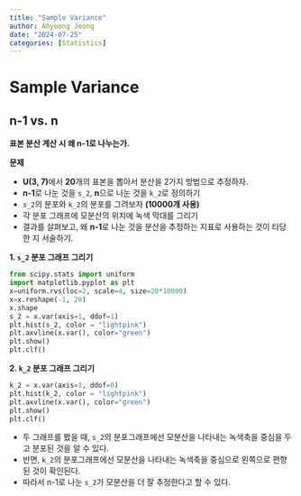 ```yaml
---
title: "Sample Variance"
author: Ahyeong Jeong
date: "2024-07-25"
categories: [Statistics]
---
```


# Sample Variance

## n-1 vs. n

**표본 분산 계산 시 왜 n-1로 나누는가.**

**문제**

-   **U(3, 7)**에서 **20**개의 표본을 뽑아서 분산을 2가지 방법으로 추정하자.
-   **n-1**로 나눈 것을 `s_2`, **n**으로 나눈 것을 `k_2`로 정의하기
-   `s_2`의 분포와 `k_2`의 분포를 그려보자 **(10000개 사용)**
-   각 분포 그래프에 모분산의 위치에 녹색 막대를 그리기
-   결과를 살펴보고, 왜 **n-1**로 나눈 것을 분산을 추정하는 지표로 사용하는 것이 타당한 지 서술하기.

**1. `s_2` 분포 그래프 그리기**

```python
from scipy.stats import uniform
import matplotlib.pyplot as plt
x=uniform.rvs(loc=2, scale=4, size=20*10000)
x=x.reshape(-1, 20)
x.shape
s_2 = x.var(axis=1, ddof=1)
plt.hist(s_2, color = "lightpink")
plt.axvline(x.var(), color="green")
plt.show()
plt.clf()
```

**2. `k_2` 분포 그래프 그리기**

```python
k_2 = x.var(axis=1, ddof=0)
plt.hist(k_2, color = "lightpink")
plt.axvline(x.var(), color="green")
plt.show()
plt.clf()
```

-   두 그래프를 봤을 때, `s_2`의 분포그래프에선 모분산을 나타내는 녹색축을 중심을 두고 분포된 것을 알 수 있다.
-   반면, `k_2`의 분포그래프에선 모분산을 나타내는 녹색축을 중심으로 왼쪽으로 편향된 것이 확인된다.
-   따라서 n-1로 나눈 `s_2`가 모분산을 더 잘 추정한다고 할 수 있다.
